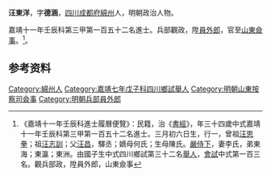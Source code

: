 {{明清人物信息框
| 姓名 = 汪東洋
| 原名 =
| 圖片名稱= 
| 圖片大小 =
| 圖片說明 = 
| 最高職務 = 山東按察使司僉事
| 國家 = 大明 
| 爵位 =
| 籍貫 = [[四川|四川]][[成都府|成都府]][[綿州|綿州]]
| 族裔 = 
| 旗籍 = 
| 字號 = 
| 諡號 =
| 出生日期 = 三月初六日
| 出生地點 =
| 逝世日期 = 
| 逝世地點 =
| 墓葬 =
| 配偶 = 李氏
| 親屬 = 曾祖[[汪思拳|汪思拳]]，祖[[汪志訓|汪志訓]]<br>父[[汪昌|汪昌]]，嫡母何氏；生母陳氏
| 出身 =
* 嘉靖十一年壬辰科進士
| 經歷 =
| 著作 =  
}}
'''汪東洋'''{{BD|1499年||？年||}}，字'''德涵'''，[[四川|四川]][[成都府|成都府]][[綿州|綿州]]人，明朝政治人物。

嘉靖十一年壬辰科第三甲第一百五十二名進士。兵部觀政，陞[[員外郎|員外郎]]，官至[[山東|山東]][[僉事|僉事]]。<ref>《嘉靖十一年壬辰科進士履曆便覽》：民籍，治《[[書經|書經]]》，年三十四歲中式嘉靖十一年壬辰科第三甲第一百五十二名進士。三月初六日生，行一，曾祖[[汪思拳|汪思拳]]；祖[[汪志訓|汪志訓]]；父[[汪昌|汪昌]]，驛丞；嫡母何氏；生母陳氏。[[嚴侍下|嚴侍下]]，妻李氏，弟東海；東瀛；東洲。由國子生中式四川鄉試第三十二名[[舉人|舉人]]，[[會試|會試]]中式第一百三名。觀兵部政，陞員外郎，山東僉事</ref>。

== 参考资料 ==
{{reflist}}

{{嘉靖十一年壬辰科殿试金榜}}

{{Authority control}}
{{DEFAULTSORT:Wang汪}}
[[Category:綿州人|Category:綿州人]]
[[Category:嘉靖七年戊子科四川鄉試舉人|Category:嘉靖七年戊子科四川鄉試舉人]]
[[Category:明朝山東按察司僉事|Category:明朝山東按察司僉事]]
[[Category:明朝兵部員外郎|Category:明朝兵部員外郎]]


{{明朝人物小作品}}